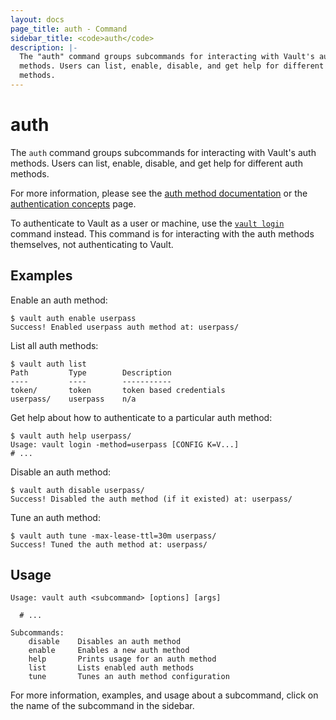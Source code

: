 ```yaml
---
layout: docs
page_title: auth - Command
sidebar_title: <code>auth</code>
description: |-
  The "auth" command groups subcommands for interacting with Vault's auth
  methods. Users can list, enable, disable, and get help for different auth
  methods.
---
```


# auth

The `auth` command groups subcommands for interacting with Vault's auth methods.
Users can list, enable, disable, and get help for different auth methods.

For more information, please see the [auth method
documentation](/docs/auth/index.html) or the [authentication
concepts](/docs/concepts/auth.html) page.

To authenticate to Vault as a user or machine, use the [`vault login`](/docs/commands/login.html) command instead. This command is for
interacting with the auth methods themselves, not authenticating to Vault.

## Examples

Enable an auth method:

```text
$ vault auth enable userpass
Success! Enabled userpass auth method at: userpass/
```

List all auth methods:

```text
$ vault auth list
Path         Type        Description
----         ----        -----------
token/       token       token based credentials
userpass/    userpass    n/a
```

Get help about how to authenticate to a particular auth method:

```text
$ vault auth help userpass/
Usage: vault login -method=userpass [CONFIG K=V...]
# ...
```

Disable an auth method:

```text
$ vault auth disable userpass/
Success! Disabled the auth method (if it existed) at: userpass/
```

Tune an auth method:

```text
$ vault auth tune -max-lease-ttl=30m userpass/
Success! Tuned the auth method at: userpass/
```

## Usage

```text
Usage: vault auth <subcommand> [options] [args]

  # ...

Subcommands:
    disable    Disables an auth method
    enable     Enables a new auth method
    help       Prints usage for an auth method
    list       Lists enabled auth methods
    tune       Tunes an auth method configuration
```

For more information, examples, and usage about a subcommand, click on the name
of the subcommand in the sidebar.
